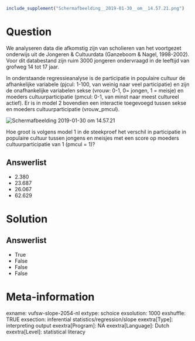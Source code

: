 ```r
include_supplement("Schermafbeelding__2019-01-30__om__14.57.21.png")
```

Question
========
We analyseren data die afkomstig zijn van scholieren van het voortgezet
onderwijs uit de Jongeren & Cultuurdata (Ganzeboom & Nagel, 1998-2002).
Voor dit databestand zijn ruim 3000 jongeren ondervraagd in de leeftijd
van grofweg 14 tot 17 jaar.    
  
In onderstaande regressieanalyse is de participatie in populaire cultuur
de afhankelijke variabele (pjcul: 1-100, van weinig naar veel
participatie) en zijn de onafhankelijke variabelen sekse (vrouw: 0-1, 0=
jongen, 1 = meisje) en moeders cultuurparticipatie (pmcul: 0-1, van
minst naar meest cultureel actief). Er is in model 2 bovendien een
interactie toegevoegd tussen sekse en moeders cultuurparticipatie
(vrouw\_pmcul).  
  
<img src="Schermafbeelding__2019-01-30__om__14.57.21.png"
class="fr-fic fr-dii tvcss_2"
alt="Schermafbeelding 2019-01-30 om 14.57.21" />  
  
Hoe groot is volgens model 1 in de steekproef het verschil in
participatie in populaire cultuur tussen jongens en meisjes met een
score op moeders cultuurparticipatie van 1 (pmcul = 1)?

Answerlist
----------
* 2.380
* 23.687
* 26.067
* 62.629

Solution
========










Answerlist
----------
* True
* False
* False
* False

Meta-information
================
exname: vufsw-slope-2054-nl
extype: schoice
exsolution: 1000
exshuffle: TRUE
exsection: inferential statistics/regression/slope
exextra[Type]: interpreting output
exextra[Program]: NA
exextra[Language]: Dutch
exextra[Level]: statistical literacy

